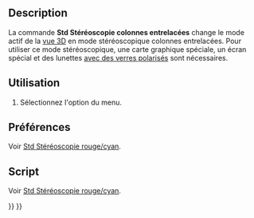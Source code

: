 <languages/>

{{Docnav/fr
|[[Std_ViewIvStereoInterleavedRows/fr|Stéréoscopie lignes entrelacées]]
|[[Std_ViewIvStereoOff/fr|Stéréoscopie désactivée]]
|[[Std_View_Menu/fr|Menu Affichage]]
|IconL=Std_ViewIvStereoInterleavedRows.svg
|IconR=Std_ViewIvStereoOff.svg
|IconC=Freecad.svg
}}

{{GuiCommand/fr
|Name=Std ViewIvStereoInterleavedColumns
|Name/fr=Std Stéréoscopie colonnes entrelacées
|MenuLocation=Affichage → Stéréoscopie → Colonnes entrelacées
|Workbenches=Tous
|SeeAlso=[[Std_ViewIvStereoRedGreen/fr|Std Stéréoscopie rouge/cyan]], [[Std_ViewIvStereoQuadBuff/fr|Std Stéréoscopie Quad-Buffer]], [[Std_ViewIvStereoInterleavedRows/fr|Std Stéréoscopie lignes entrelacées]], [[Std_ViewIvStereoOff/fr|Std Stéréoscopie désactivée]]
}}

==Description==

La commande '''Std Stéréoscopie colonnes entrelacées''' change le mode actif de la [[3D_view/fr|vue 3D]] en mode stéréoscopique colonnes entrelacées. Pour utiliser ce mode stéréoscopique, une carte graphique spéciale, un écran spécial et des lunettes [https://en.wikipedia.org/wiki/Polarized_3D_system avec des verres polarisés] sont nécessaires.

<span id="Usage"></span>
==Utilisation==

# Sélectionnez l'option {{MenuCommand|Affichage → Stéréoscopie → [[Image:Std_ViewIvStereoInterleavedColumns.svg|16px]] Colonnes entrelacées}} du menu.

<span id="Preferences"></span>
==Préférences==

Voir [[Std_ViewIvStereoRedGreen/fr#Préférences|Std Stéréoscopie rouge/cyan]].

<span id="Scripting"></span>
==Script==

Voir [[Std_ViewIvStereoRedGreen/fr#Script|Std Stéréoscopie rouge/cyan]].


{{Docnav/fr
|[[Std_ViewIvStereoInterleavedRows/fr|Stéréoscopie lignes entrelacées]]
|[[Std_ViewIvStereoOff/fr|Stéréoscopie désactivée]]
|[[Std_View_Menu/fr|Menu Affichage]]
|IconL=Std_ViewIvStereoInterleavedRows.svg
|IconR=Std_ViewIvStereoOff.svg
|IconC=Freecad.svg
}}

{{Std_Base_navi{{#translation:}}}}
{{Userdocnavi{{#translation:}}}}